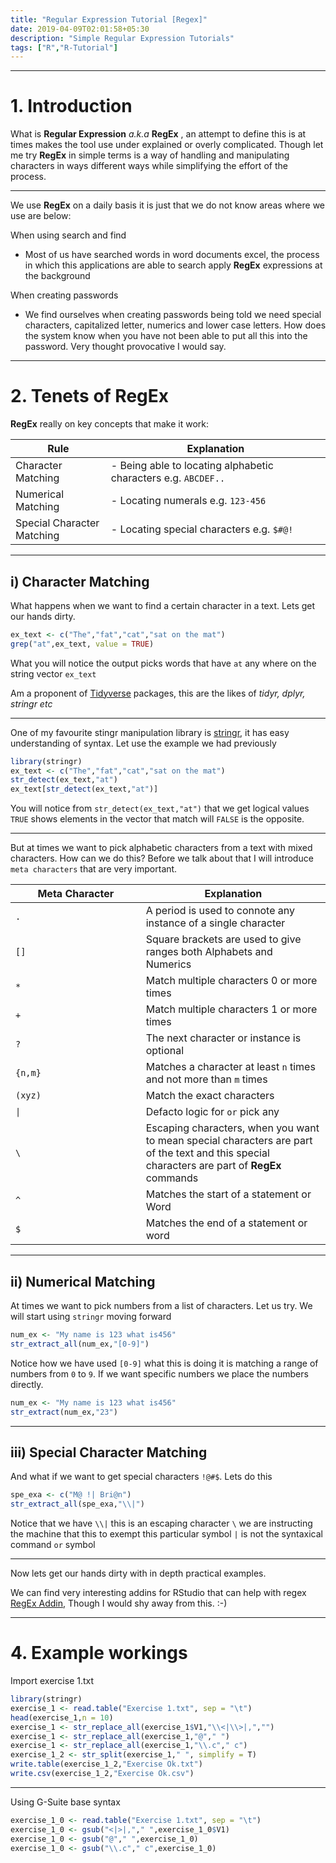 ```yaml
---
title: "Regular Expression Tutorial [Regex]"
date: 2019-04-09T02:01:58+05:30
description: "Simple Regular Expression Tutorials"
tags: ["R","R-Tutorial"]
---
```


***
# 1. Introduction

What is __Regular Expression__ *a.k.a* __RegEx__ , an attempt to define this is at times makes the tool use under explained or overly complicated. Though let me try __RegEx__ in simple terms is a way of handling and manipulating characters in ways different ways while simplifying the effort of the process.

***

We use __RegEx__ on a daily basis it is just that we do not know areas where we use are below:

When using search and find

- Most of us have searched words in word documents excel, the process in which this applications are able to search apply __RegEx__ expressions at the background
 
When creating passwords

- We find ourselves when creating passwords being told we need special characters, capitalized letter, numerics and lower case letters. How does the system know when you have not been able to put all this into the password. Very thought provocative I would say.

***

# 2. Tenets of RegEx

__RegEx__ really on key concepts that make it work:

Rule               | Explanation  
-------------------|--------------------------------------------
Character Matching |- Being able to locating alphabetic characters e.g. `ABCDEF..`
Numerical Matching |- Locating numerals e.g. `123-456`
Special Character Matching |- Locating special characters e.g. `$#@!`
****

## i) Character Matching

What happens when we want to find a certain character in a text. Lets get our hands dirty.

```r
ex_text <- c("The","fat","cat","sat on the mat")
grep("at",ex_text, value = TRUE)
```

What you will notice the output picks words that have `at` any where on the string vector `ex_text`

Am a proponent of [Tidyverse](http://https://www.tidyverse.org) packages, this are the likes of *tidyr, dplyr, stringr etc*

***

One of my favourite stingr manipulation library is [stringr](https://stringr.tidyverse.org/), it has easy understanding of syntax. Let use the example we had previously

```R
library(stringr)
ex_text <- c("The","fat","cat","sat on the mat")
str_detect(ex_text,"at")
ex_text[str_detect(ex_text,"at")]
```

You will notice from `str_detect(ex_text,"at")` that we get logical values `TRUE` shows elements in the vector that match will `FALSE` is the opposite.

***

But at times we want to pick alphabetic characters from a text with mixed characters. How can we do this? Before we talk about that I will introduce  `meta characters` that are very important.

Meta Character                 |  Explanation
-------------------------------|-------------------------------------------
`.`                            | A period is used to connote any instance of a single character
`[]`                           | Square brackets are used to give ranges both Alphabets and Numerics
`*`                            | Match multiple characters 0 or more times
`+`                            | Match multiple characters 1 or more times
`?`                            | The next character or instance is optional
`{n,m}`                        | Matches a character at least `n` times and not more than `m` times
`(xyz)`                        | Match the exact characters
`|`                            | Defacto logic for `or` pick any
`\`                            | Escaping characters, when you want to mean special characters are part of the text and this special characters are part of __RegEx__ commands
`^`                            | Matches the start of a statement or  Word
`$`                            | Matches the end of a statement or word

***
## ii) Numerical Matching

At times we want to pick numbers from a list of characters. Let us try. We will start using `stringr` moving forward

```R
num_ex <- "My name is 123 what is456"
str_extract_all(num_ex,"[0-9]")
```

Notice how we have used `[0-9]` what this is doing it is matching a range of numbers from `0` to `9`. If we want specific numbers we place the numbers directly.

```R
num_ex <- "My name is 123 what is456"
str_extract(num_ex,"23")
```

***
## iii) Special Character Matching

And what if we want to get special characters `!@#$`. Lets do this

```R
spe_exa <- c("M@ !| Bri@n")
str_extract_all(spe_exa,"\\|")
```

Notice that we have `\\|` this is an escaping character `\` we are instructing the machine that this to exempt this particular symbol `|` is not the syntaxical command `or` symbol

***

Now lets get our hands dirty with in depth practical examples.

We can find very interesting addins for RStudio that can help with regex [RegEx Addin](https://mobile.twitter.com/rstudiotips/status/1093938376762261504), Though I would shy away from this. :-)

***
# 4. Example workings

Import exercise 1.txt

```R
library(stringr)
exercise_1 <- read.table("Exercise 1.txt", sep = "\t")
head(exercise_1,n = 10)
exercise_1 <- str_replace_all(exercise_1$V1,"\\<|\\>|,","")
exercise_1 <- str_replace_all(exercise_1,"@"," ")
exercise_1 <- str_replace_all(exercise_1,"\\.c"," c")
exercise_1_2 <- str_split(exercise_1," ", simplify = T)
write.table(exercise_1_2,"Exercise Ok.txt")
write.csv(exercise_1_2,"Exercise Ok.csv")
```

***
Using G-Suite base syntax

```R
exercise_1_0 <- read.table("Exercise 1.txt", sep = "\t")
exercise_1_0 <- gsub("<|>|,"," ",exercise_1_0$V1)
exercise_1_0 <- gsub("@"," ",exercise_1_0)
exercise_1_0 <- gsub("\\.c"," c",exercise_1_0)
```